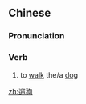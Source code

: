 ==Chinese==
{{zh-forms}}

===Pronunciation===
{{zh-pron
|m=liùgǒu
|cat=v
}}

===Verb===
{{zh-verb}}

# to [[walk]] the/a [[dog]]

[[zh:遛狗]]
